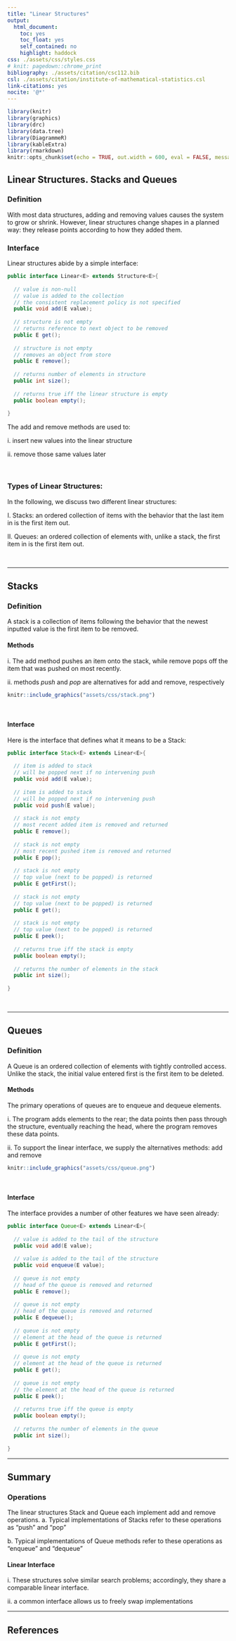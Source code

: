 ```yaml
---
title: "Linear Structures"
output:
  html_document: 
    toc: yes
    toc_float: yes
    self_contained: no
    highlight: haddock
css: ./assets/css/styles.css
# knit: pagedown::chrome_print
bibliography: ./assets/citation/csc112.bib
csl: ./assets/citation/institute-of-mathematical-statistics.csl 
link-citations: yes
nocite: '@*'
---
```



```r
library(knitr)
library(graphics)
library(drc)
library(data.tree)
library(DiagrammeR)
library(kableExtra)
library(rmarkdown)
knitr::opts_chunk$set(echo = TRUE, out.width = 600, eval = FALSE, message = FALSE, warning = FALSE, fig.align = "center")

```


## Linear Structures. Stacks and Queues

### Definition

With most data structures, adding and removing values causes the system to grow or shrink. However, linear structures change shapes in a planned way: they release points according to how they added them. 

### Interface

Linear structures abide by a simple interface:


```java
public interface Linear<E> extends Structure<E>{
  
  // value is non-null
  // value is added to the collection
  // the consistent replacement policy is not specified
  public void add(E value);
  
  // structure is not empty
  // returns reference to next object to be removed
  public E get();
  
  // structure is not empty
  // removes an object from store
  public E remove();
  
  // returns number of elements in structure
  public int size();
  
  // returns true iff the linear structure is empty
  public boolean empty();
  
}

```


The add and remove methods are used to: 

<span class="lp8">i.</span> insert new values into the linear structure

<span class="lp8">ii.</span> remove those same values later 


\ 


### Types of Linear Structures:

In the following, we discuss two different linear structures:

<div class="b1">

<span class="sp9">I.</span> Stacks: an ordered collection of items with the behavior that the last item in is the first item out.

<span class="sp9">II.</span> Queues: an ordered collection of elements with, unlike a stack, the first item in is the first item out. 

</div>

\ 

--------------------------------------------------------

## Stacks

### Definition

A stack is a collection of items following the behavior that the newest inputted value is the first item to be removed. 

#### Methods

<div class="b1">

<span class="lp9">i.</span> The add method pushes an item onto the stack, while remove pops off the item that was pushed on most recently. 

<span class="lp9">ii.</span> methods *push* and *pop* are alternatives for add and remove, respectively 


```r
knitr::include_graphics("assets/css/stack.png")
```



</div>

\ 

#### Interface

Here is the interface that defines what it means to be a Stack:

```java
public interface Stack<E> extends Linear<E>{
  
  // item is added to stack 
  // will be popped next if no intervening push
  public void add(E value);
  
  // item is added to stack
  // will be popped next if no intervening push
  public void push(E value);
  
  // stack is not empty
  // most recent added item is removed and returned
  public E remove();
  
  // stack is not empty
  // most recent pushed item is removed and returned
  public E pop();
  
  // stack is not empty
  // top value (next to be popped) is returned 
  public E getFirst();
  
  // stack is not empty
  // top value (next to be popped) is returned 
  public E get();
  
  // stack is not empty
  // top value (next to be popped) is returned 
  public E peek();
  
  // returns true iff the stack is empty
  public boolean empty();
  
  // returns the number of elements in the stack
  public int size();
  
}
```




\ 



------------------------------------


## Queues

### Definition

A Queue is an ordered collection of elements with tightly controlled access. Unlike the stack, the initial value entered first is the first item to be deleted. 


#### Methods

<div class="b1">

The primary operations of queues are to enqueue and dequeue elements. 

<span class="lp9">i.</span> The program adds elements to the rear; the data points then pass through the structure, eventually reaching the head, where the program removes these data points.


<span class="lp9">ii.</span> To support the linear interface, we supply the alternatives methods: add and remove



```r
knitr::include_graphics("assets/css/queue.png")
```



</div>

\ 

#### Interface

The interface provides a number of other features we have seen already:

```java
public interface Queue<E> extends Linear<E>{
  
  // value is added to the tail of the structure
  public void add(E value);
  
  // value is added to the tail of the structure 
  public void enqueue(E value);
  
  // queue is not empty
  // head of the queue is removed and returned
  public E remove();
  
  // queue is not empty
  // head of the queue is removed and returned
  public E dequeue();
  
  // queue is not empty
  // element at the head of the queue is returned
  public E getFirst();
  
  // queue is not empty
  // element at the head of the queue is returned
  public E get();
  
  // queue is not empty
  // the element at the head of the queue is returned
  public E peek();
  
  // returns true iff the queue is empty
  public boolean empty();
  
  // returns the number of elements in the queue
  public int size();
  
}
```




-----------------------

## Summary

### Operations

The linear structures Stack and Queue each implement add and remove operations. 
<span class="lp9">a.</span> Typical implementations of Stacks refer to these operations as "push" and "pop"

<span class="lp9">b.</span> Typical implementations of Queue methods refer to these operations as "enqueue" and "dequeue"


#### Linear Interface

<span class="lp9">i.</span> These structures solve similar search problems; accordingly, they share a comparable linear interface.

<span class="lp9">ii.</span> a common interface allows us to freely swap implementations




------------------------


## References
